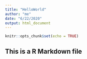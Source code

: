 ```yaml
---
title: "HelloWorld"
author: "me"
date: "6/22/2020"
output: html_document
---
```


```r
knitr::opts_chunk$set(echo = TRUE)
```

## This is a R Markdown file

